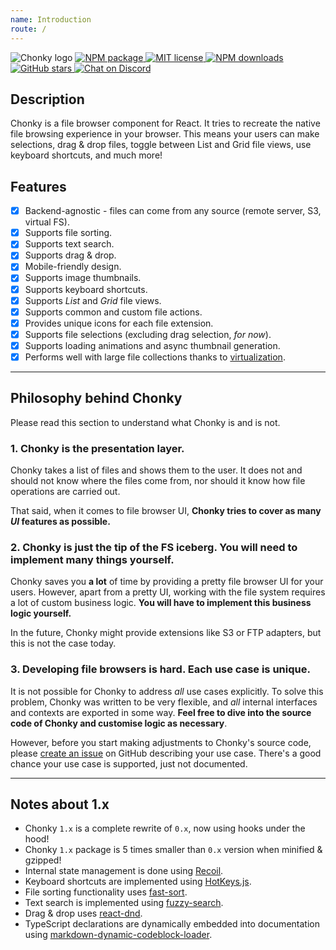 ```yaml
---
name: Introduction
route: /
---
```


<div style={{ textAlign: 'center' }}>
    <img
        src="https://chonky.io/chonky-logo-v2.png"
        alt="Chonky logo"
        style={{ maxWidth: 500, width: '100%', margin: 'auto', display: 'block' }}
    />
    <a href="https://www.npmjs.com/package/chonky" target="_blank">
        <img alt="NPM package" src="https://img.shields.io/npm/v/chonky.svg" />
    </a>
    <a
        href="https://tldrlegal.com/license/mit-license"
        style={{ marginLeft: 5 }}
        target="_blank"
    >
        <img alt="MIT license" src="https://img.shields.io/npm/l/chonky" />
    </a>
    <a
        href="https://www.npmjs.com/package/chonky"
        style={{ marginLeft: 5 }}
        target="_blank"
    >
        <img alt="NPM downloads" src="https://img.shields.io/npm/dt/chonky" />
    </a>
    <a
        href="https://github.com/TimboKZ/Chonky"
        style={{ marginLeft: 5 }}
        target="_blank"
    >
        <img
            alt="GitHub stars"
            src="https://img.shields.io/github/stars/TimboKZ/Chonky"
        />
    </a>
    <a href="https://discord.gg/4HJaFn9" style={{ marginLeft: 5 }} target="_blank">
        <img
            alt="Chat on Discord"
            src="https://img.shields.io/discord/696033621986770957?label=Chat%20on%20Discord"
        />
    </a>
</div>

## Description

Chonky is a file browser component for React. It tries to recreate the native file
browsing experience in your browser. This means your users can make selections, drag &
drop files, toggle between List and Grid file views, use keyboard shortcuts, and much
more!

## Features

-   [x] Backend-agnostic - files can come from any source (remote server, S3, virtual FS).
-   [x] Supports file sorting.
-   [x] Supports text search.
-   [x] Supports drag & drop.
-   [x] Mobile-friendly design.
-   [x] Supports image thumbnails.
-   [x] Supports keyboard shortcuts.
-   [x] Supports _List_ and _Grid_ file views.
-   [x] Supports common and custom file actions.
-   [x] Provides unique icons for each file extension.
-   [x] Supports file selections (excluding drag selection, _for now_).
-   [x] Supports loading animations and async thumbnail generation.
-   [x] Performs well with large file collections thanks to
        [virtualization](https://github.com/bvaughn/react-virtualized).

---

## Philosophy behind Chonky

Please read this section to understand what Chonky is and is not.

### 1. Chonky is the presentation layer.

Chonky takes a list of files and shows them to the user. It does not and should not
know where the files come from, nor should it know how file operations are carried out.

That said, when it comes to file browser UI, **Chonky tries to cover as many _UI_
features as possible.**

### 2. Chonky is just the tip of the FS iceberg. You will need to implement many things yourself.

Chonky saves you **a lot** of time by providing a pretty file browser UI for your
users. However, apart from a pretty UI, working with the file system requires a lot of
custom business logic. **You will have to implement this business logic yourself.**

In the future, Chonky might provide extensions like S3 or FTP adapters, but this is
not the case today.

### 3. Developing file browsers is hard. Each use case is unique.

It is not possible for Chonky to address _all_ use cases explicitly. To solve this
problem, Chonky was written to be very flexible, and _all_ internal interfaces and
contexts are exported in some way. **Feel free to dive into the source code of Chonky
and customise logic as necessary**.

However, before you start making adjustments to Chonky's source code, please
[create an issue](https://github.com/TimboKZ/Chonky/issues) on GitHub describing your
use case. There's a good chance your use case is supported, just not documented.

---

## Notes about 1.x

-   Chonky `1.x` is a complete rewrite of `0.x`, now using hooks under the hood!
-   Chonky `1.x` package is 5 times smaller than `0.x` version when minified & gzipped!
-   Internal state management is done using [Recoil](https://recoiljs.org/).
-   Keyboard shortcuts are implemented using [HotKeys.js](https://wangchujiang.com/hotkeys/).
-   File sorting functionality uses [fast-sort](https://www.npmjs.com/package/fast-sort).
-   Text search is implemented using [fuzzy-search](https://www.npmjs.com/package/fuzzy-search).
-   Drag & drop uses [react-dnd](https://github.com/react-dnd/react-dnd).
-   TypeScript declarations are dynamically embedded into documentation using
    [markdown-dynamic-codeblock-loader](https://github.com/TimboKZ/markdown-dynamic-codeblock-loader).
